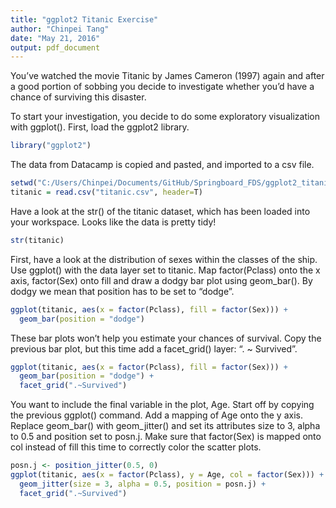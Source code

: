```yaml
---
title: "ggplot2 Titanic Exercise"
author: "Chinpei Tang"
date: "May 21, 2016"
output: pdf_document
---
```

You've watched the movie Titanic by James Cameron (1997) again and after a good portion of sobbing you decide to investigate whether you'd have a chance of surviving this disaster.

To start your investigation, you decide to do some exploratory visualization with ggplot(). First, load the ggplot2 library.
```r
library("ggplot2")
```

The data from Datacamp is copied and pasted, and imported to a csv file.
```r
setwd("C:/Users/Chinpei/Documents/GitHub/Springboard_FDS/ggplot2_titanic")
titanic = read.csv("titanic.csv", header=T)
```

Have a look at the str() of the titanic dataset, which has been loaded into your workspace. Looks like the data is pretty tidy!
```r
str(titanic)
```

First, have a look at the distribution of sexes within the classes of the ship. Use ggplot() with the data layer set to titanic. Map factor(Pclass) onto the x axis, factor(Sex) onto fill and draw a dodgy bar plot using geom_bar(). By dodgy we mean that position has to be set to "dodge".
```r
ggplot(titanic, aes(x = factor(Pclass), fill = factor(Sex))) +
  geom_bar(position = "dodge")
```

These bar plots won't help you estimate your chances of survival. Copy the previous bar plot, but this time add a facet_grid() layer: ". ~ Survived".
```r
ggplot(titanic, aes(x = factor(Pclass), fill = factor(Sex))) +
  geom_bar(position = "dodge") +
  facet_grid(".~Survived")
```
You want to include the final variable in the plot, Age. Start off by copying the previous ggplot() command. Add a mapping of Age onto the y axis. Replace geom_bar() with geom_jitter() and set its attributes size to 3, alpha to 0.5 and position set to posn.j. Make sure that factor(Sex) is mapped onto col instead of fill this time to correctly color the scatter plots.
```r
posn.j <- position_jitter(0.5, 0)
ggplot(titanic, aes(x = factor(Pclass), y = Age, col = factor(Sex))) +
  geom_jitter(size = 3, alpha = 0.5, position = posn.j) +
  facet_grid(".~Survived")
```
